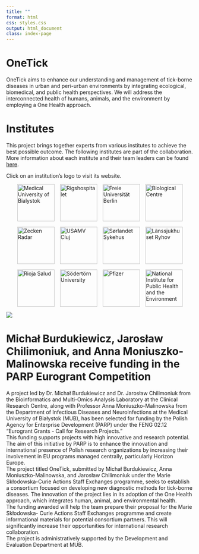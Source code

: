 ```yaml
---
title: ""
format: html
css: styles.css
output: html_document
class: index-page
---
```


::: hero-image
:::

<body class="index-page">

::: text-box
<h1>OneTick</h1>

<p>OneTick aims to enhance our understanding and management of tick-borne diseases in urban and peri-urban environments by integrating ecological, biomedical, and public health perspectives. We will address the interconnected health of humans, animals, and the environment by employing a One Health approach.</p>
:::

::: text-box
<h1>Institutes</h1>


<p> This project brings together experts from various institutes to achieve the best possible outcome. The following institutes are part of the collaboration. More information about each institute and their team leaders can be found [here](subsites/consortium.qmd).  

Click on an institution's logo to visit its website.
</p>

```{=html}
<!-- SPONSORS SECTION -->
<section id="sponsor-logos" class="sponsors">
  <a href="https://www.umb.edu.pl/en/" target="_blank" rel="noopener noreferrer" aria-label="Visit Medical University of Bialystok website">
    <img src="data/Logos/MUB.png" alt="Medical University of Bialystok" />
  </a>
  <a href="https://www.rigshospitalet.dk/english/Pages/default.aspx" target="_blank" rel="noopener noreferrer" aria-label="Visit Rigshospitalet website">
    <img src="data/Logos/RH.png" alt="Rigshospitalet" />
  </a>
  <a href="https://www.fu-berlin.de/" target="_blank" rel="noopener noreferrer" aria-label="Visit Freie Universität Berlin website">
    <img src="data/Logos/FUB.png" alt="Freie Universität Berlin" />
  </a>
  <a href="https://www.bc.cas.cz/" target="_blank" rel="noopener noreferrer" aria-label="Visit Biological Centre website">
    <img src="data/Logos/BC.png" alt="Biological Centre" />
  </a>
  </a>
  <a href="https://www.zecken-radar.de/" target="_blank" rel="noopener noreferrer" aria-label="Visit Zecken Radar website">
    <img src="data/Logos/ZR.png" alt="Zecken Radar" />
  </a>
  <a href="https://www.usamvcluj.ro/" target="_blank" rel="noopener noreferrer" aria-label="Visit USAMV Cluj website">
    <img src="data/Logos/USAMV.gif" alt="USAMV Cluj" />
  <a href="https://www.sshf.no/" target="_blank" rel="noopener noreferrer" aria-label="Visit Sørlandet Sykehus website">
    <img src="data/Logos/SoSy.png" alt="Sørlandet Sykehus" />
  </a>
  <a href="https://www.rjl.se/lanssjukhusetryhov" target="_blank" rel="noopener noreferrer" aria-label="Visit Länssjukhuset Ryhov website">
    <img src="data/Logos/LR.png" alt="Länssjukhuset Ryhov" />
  </a>
  <a href="https://www.riojasalud.es/" target="_blank" rel="noopener noreferrer" aria-label="Visit Rioja Salud website">
    <img src="data/Logos/RS.png" alt="Rioja Salud" />
  </a>
  </a>
  <a href="https://www.sh.se/english/sodertorn-university" target="_blank" rel="noopener noreferrer" aria-label="Visit Södertörn University website">
    <img src="data/Logos/Sö.png" alt="Södertörn University" />
  </a>
  </a>
  <a href="https://www.pfizer.at/" target="_blank" rel="noopener noreferrer" aria-label="Visit Pfizer website">
    <img src="data/Logos/PFE.png" alt="Pfizer" />
  </a>
  </a>
  <a href="https://www.rivm.nl/en" target="_blank" rel="noopener noreferrer" aria-label="Visit National Institute for Public Health and the Environment website">
    <img src="data/Logos/RIVM.png" alt="National Institute for Public Health and the Environment" />
  </a>
</section>

<style>
  /* General Styles */
  .sponsors {
    display: flex;
    justify-content: center;
    align-items: center;
    flex-wrap: wrap;
    gap: 15px; /* Space between sponsor images */
  }

  .sponsors img {
    height: 100px;
    transition: transform 0.3s ease; /* Smooth hover effect */
  }

  .sponsors a:hover img {
    transform: scale(1.05); /* Slight zoom-in on hover */
  }

  /* Media Query for smaller screens */
  @media (max-width: 600px) {
    .sponsors {
      justify-content: center;
      align-items: flex-start;
      gap: 10px;
    }
  }
  
  @media (max-width: 600px) {
  .sponsors img {
    height: auto;  /* Erhält das Seitenverhältnis */
    max-width: 80px; /* Begrenzt die Breite der Logos für kleine Bildschirme */
  }
}

</style>

```
:::

::: text-box
![](data/Logos/plakat.png)

<h1>Michał Burdukiewicz, Jarosław Chilimoniuk, and Anna Moniuszko-Malinowska receive
funding in the PARP Eurogrant Competition</h1>

<p>A project led by Dr. Michał Burdukiewicz and Dr. Jarosław Chilimoniuk from the
Bioinformatics and Multi-Omics Analysis Laboratory at the Clinical Research Centre, along
with Professor Anna Moniuszko-Malinowska from the Department of Infectious Diseases
and Neuroinfections at the Medical University of Białystok (MUB), has been selected for
funding by the Polish Agency for Enterprise Development (PARP) under the FENG 02.12
"Eurogrant Grants - Call for Research Projects."  
This funding supports projects with high innovative and research potential.  
The aim of this initiative by PARP is to enhance the innovation and international presence of
Polish research organizations by increasing their involvement in EU programs managed
centrally, particularly Horizon Europe.  
The project titled OneTick, submitted by Michał Burdukiewicz, Anna Moniuszko-Malinowska,
and Jarosław Chilimoniuk under the Marie Skłodowska-Curie Actions Staff Exchanges
programme, seeks to establish a consortium focused on developing new diagnostic methods
for tick-borne diseases. The innovation of the project lies in its adoption of the One Health
approach, which integrates human, animal, and environmental health.  
The funding awarded will help the team prepare their proposal for the Marie Skłodowska-
Curie Actions Staff Exchanges programme and create informational materials for potential
consortium partners. This will significantly increase their opportunities for international
research collaboration.  
The project is administratively supported by the Development and Evaluation Department at
MUB.
</p>
:::

